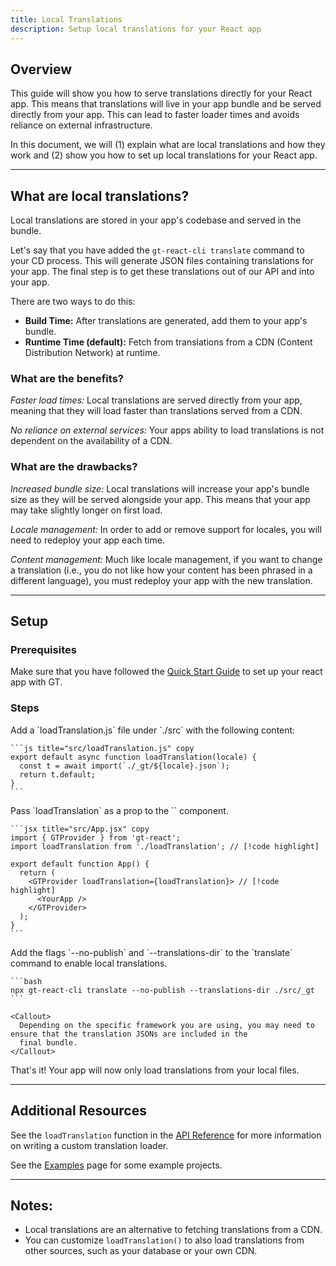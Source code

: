 ```yaml
---
title: Local Translations
description: Setup local translations for your React app
---
```


## Overview

This guide will show you how to serve translations directly for your React app.
This means that translations will live in your app bundle and be served directly from your app.
This can lead to faster loader times and avoids reliance on external infrastructure.

In this document, we will (1) explain what are local translations and how they work and
(2) show you how to set up local translations for your React app.

---

## What are local translations?

Local translations are stored in your app's codebase and served in the bundle.

Let's say that you have added the `gt-react-cli translate` command to your CD process.
This will generate JSON files containing translations for your app.
The final step is to get these translations out of our API and into your app.

There are two ways to do this:
 * **Build Time:** After translations are generated, add them to your app's bundle.
 * **Runtime Time (default):** Fetch from translations from a CDN (Content Distribution Network) at runtime.

### What are the benefits?

*Faster load times:* Local translations are served directly from your app,
meaning that they will load faster than translations served from a CDN.

*No reliance on external services:* Your apps ability to load translations is not dependent on the availability of a CDN.

### What are the drawbacks?

*Increased bundle size:* Local translations will increase your app's bundle size as they will be served alongside your app.
This means that your app may take slightly longer on first load.

*Locale management:* In order to add or remove support for locales, you will need to redeploy your app each time.

*Content management:* Much like locale management, if you want to change a translation (i.e., you do not like how your content has been phrased in a different language),
you must redeploy your app with the new translation.

---

## Setup

### Prerequisites

Make sure that you have followed the [Quick Start Guide](/docs/react/tutorials/quickstart) to set up your react app with GT.


### Steps
<Steps>
  <Step>
    Add a `loadTranslation.js` file under `./src` with the following content:

    ```js title="src/loadTranslation.js" copy
    export default async function loadTranslation(locale) {
      const t = await import(`./_gt/${locale}.json`);
      return t.default;
    }
    ```

  </Step>

  <Step>
    Pass `loadTranslation` as a prop to the `<GTProvider>` component.

    ```jsx title="src/App.jsx" copy
    import { GTProvider } from 'gt-react';
    import loadTranslation from './loadTranslation'; // [!code highlight]

    export default function App() {
      return (
        <GTProvider loadTranslation={loadTranslation}> // [!code highlight]
          <YourApp />
        </GTProvider>
      );
    }
    ```

  </Step>
  <Step>
    Add the flags `--no-publish` and `--translations-dir` to the `translate` command to enable local translations.

    ```bash
    npx gt-react-cli translate --no-publish --translations-dir ./src/_gt
    ```

    <Callout>
      Depending on the specific framework you are using, you may need to ensure that the translation JSONs are included in the
      final bundle.
    </Callout>
  </Step>
</Steps>

That's it! Your app will now only load translations from your local files.

---

## Additional Resources

See the `loadTranslation` function in the [API Reference](/docs/react/api/config/load-translation) for more information on writing a custom translation loader.

See the [Examples](/docs/reference/examples) page for some example projects.

---

## Notes:
 * Local translations are an alternative to fetching translations from a CDN.
 * You can customize `loadTranslation()` to also load translations from other sources, such as your database or your own CDN.